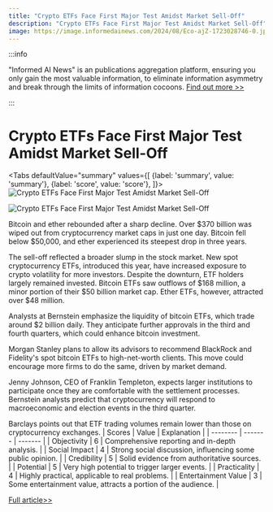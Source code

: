 ```yaml
---
title: "Crypto ETFs Face First Major Test Amidst Market Sell-Off"
description: "Crypto ETFs Face First Major Test Amidst Market Sell-Off"
image: https://image.informedainews.com/2024/08/Eco-ajZ-1723028746-0.jpg
---
```



:::info

"Informed AI News" is an publications aggregation platform, ensuring you only gain the most valuable information, to eliminate information asymmetry and break through the limits of information cocoons.  [Find out more >>](/)

:::

# Crypto ETFs Face First Major Test Amidst Market Sell-Off


<Tabs
	defaultValue="summary"
	values={[
	{label: 'summary', value: 'summary'},
	{label: 'score', value: 'score'},
]}>
<TabItem value="summary">
<img
  src="https://image.informedainews.com/2024/08/Eco-ajZ-1723028746-0.jpg"
  alt="Crypto ETFs Face First Major Test Amidst Market Sell-Off"
/>

<img
  src="https://image.informedainews.com/2024/08/Eco-jaR-1723028746-1.jpg"
  alt="Crypto ETFs Face First Major Test Amidst Market Sell-Off"
/>



Bitcoin and ether rebounded after a sharp decline. Over $370 billion was wiped out from cryptocurrency market caps in just one day. Bitcoin fell below $50,000, and ether experienced its steepest drop in three years.

The sell-off reflected a broader slump in the stock market. New spot cryptocurrency ETFs, introduced this year, have increased exposure to crypto volatility for more investors. Despite the downturn, ETF holders largely remained invested. Bitcoin ETFs saw outflows of $168 million, a minor portion of their $50 billion market cap. Ether ETFs, however, attracted over $48 million.

Analysts at Bernstein emphasize the liquidity of bitcoin ETFs, which trade around $2 billion daily. They anticipate further approvals in the third and fourth quarters, which could enhance bitcoin investment.

Morgan Stanley plans to allow its advisors to recommend BlackRock and Fidelity's spot bitcoin ETFs to high-net-worth clients. This move could encourage more firms to do the same, driven by market demand.

Jenny Johnson, CEO of Franklin Templeton, expects larger institutions to participate once they are comfortable with the settlement processes. Bernstein analysts predict that cryptocurrency will respond to macroeconomic and election events in the third quarter.

Barclays points out that ETF trading volumes remain lower than those on cryptocurrency exchanges.
</TabItem>
<TabItem value="score">
	| Scores     | Value   | Explanation |
	| -------- | ------- | ------- |
	| Objectivity  | 6    | Comprehensive reporting and in-depth analysis.    |
	| Social Impact | 4     | Strong social discussion, influencing some public opinion.    |
	| Credibility    | 5    | Solid evidence from authoritative sources.    |
	| Potential    | 5    | Very high potential to trigger larger events.    |
	| Practicality    | 4    | Highly practical, applicable to real problems.    |
	| Entertainment Value    | 3    | Some entertainment value, attracts a portion of the audience.    |
</TabItem>
</Tabs>

[Full article>>](https://www.cnbc.com/2024/08/06/crypto-sell-off-first-big-market-test-for-new-spot-bitcoin-ether-etfs.html)
